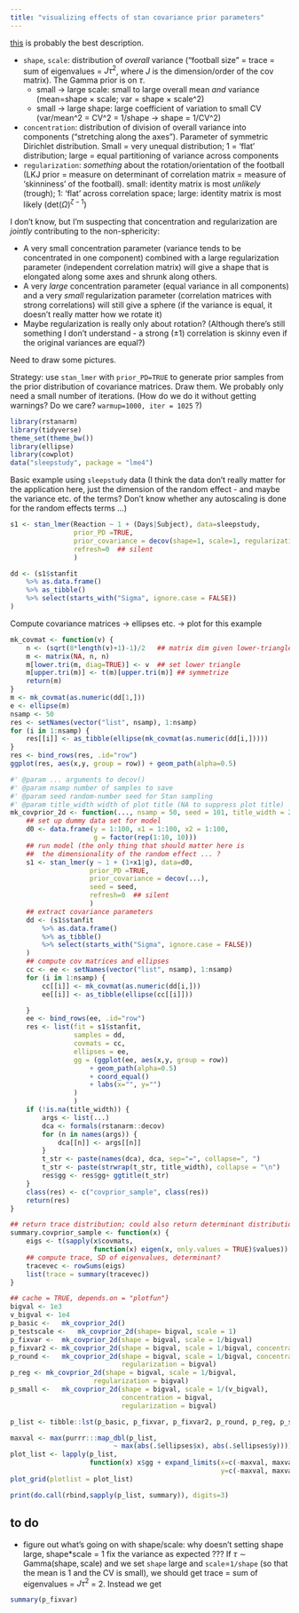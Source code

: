 ```yaml
---
title: "visualizing effects of stan covariance prior parameters"
---
```


[this](http://mc-stan.org/rstanarm/articles/glmer.html) is probably the best description.

- `shape`, `scale`: distribution of *overall* variance ("football size" = trace = sum of eigenvalues = $J \tau^2$, where $J$ is the dimension/order of the cov matrix). The Gamma prior is on $\tau$.
    - small → large scale: small to large overall mean *and* variance (mean=shape × scale; var = shape × scale^2)
	- small → large shape: large coefficient of variation to small CV (var/mean^2 = CV^2 = 1/shape → shape = 1/CV^2)
	
- `concentration`: distribution of division of overall variance into components ("stretching along the axes").  Parameter of symmetric Dirichlet distribution. Small = very unequal distribution; 1 = 'flat' distribution; large = equal partitioning of variance across components
- `regularization`: *something* about the rotation/orientation of the football (LKJ prior = measure on determinant of correlation matrix = measure of 'skinniness' of the football). small: identity matrix is most *unlikely* (trough); 1: 'flat' across correlation space; large: identity matrix is most likely ($\textrm{det}(\Omega)^{\zeta-1}$)

I don't know, but I'm suspecting that concentration and regularization are *jointly* contributing to the non-sphericity:

- A very small concentration parameter (variance tends to be concentrated in one component) combined with a large regularization parameter (independent correlation matrix) will give a shape that is elongated along some axes and shrunk along others.  
- A very *large* concentration parameter (equal variance in all components) and a very *small* regularization parameter (correlation matrices with strong correlations) will still give a sphere (if the variance is equal, it doesn't really matter how we rotate it)
- Maybe regularization is really only about rotation? (Although there's still something I don't understand - a strong (±1) correlation is skinny even if the original variances are equal?)

Need to draw some pictures.

Strategy: use `stan_lmer` with `prior_PD=TRUE` to generate prior samples from the prior distribution of covariance matrices. Draw them.  We probably only need a small number of iterations. (How do we do it without getting warnings? Do we care? `warmup=1000, iter = 1025` ?)

```r
library(rstanarm)
library(tidyverse)
theme_set(theme_bw())
library(ellipse)
library(cowplot)
data("sleepstudy", package = "lme4")
```

Basic example using `sleepstudy` data (I think the data don't really matter for the application here, just the dimension of the random effect - and maybe the variance etc. of the terms? Don't know whether any autoscaling is done for the random effects terms ...)

```r
s1 <- stan_lmer(Reaction ~ 1 + (Days|Subject), data=sleepstudy,
                prior_PD =TRUE,
                prior_covariance = decov(shape=1, scale=1, regularization=1, concentration=1),
                refresh=0  ## silent
                )
```

```r
dd <- (s1$stanfit
    %>% as.data.frame()
    %>% as_tibble()
    %>% select(starts_with("Sigma", ignore.case = FALSE))
)
```

Compute covariance matrices → ellipses etc. → plot for this example

```r
mk_covmat <- function(v) {
    n <- (sqrt(8*length(v)+1)-1)/2   ## matrix dim given lower-triangle (w/ diag) vector
    m <- matrix(NA, n, n)
    m[lower.tri(m, diag=TRUE)] <- v  ## set lower triangle
    m[upper.tri(m)] <- t(m)[upper.tri(m)] ## symmetrize
    return(m)
}
m <- mk_covmat(as.numeric(dd[1,]))
e <- ellipse(m)
nsamp <- 50
res <- setNames(vector("list", nsamp), 1:nsamp)
for (i in 1:nsamp) {
    res[[i]] <- as_tibble(ellipse(mk_covmat(as.numeric(dd[i,]))))
}
res <- bind_rows(res, .id="row")
ggplot(res, aes(x,y, group = row)) + geom_path(alpha=0.5)
```

```r
#' @param ... arguments to decov()
#' @param nsamp number of samples to save
#' @param seed random-number seed for Stan sampling
#' @param title_width width of plot title (NA to suppress plot title)
mk_covprior_2d <- function(..., nsamp = 50, seed = 101, title_width = 25) {
    ## set up dummy data set for model
    d0 <- data.frame(y = 1:100, x1 = 1:100, x2 = 1:100,
                     g = factor(rep(1:10, 10)))
    ## run model (the only thing that should matter here is
    ##  the dimensionality of the random effect ... ?
    s1 <- stan_lmer(y ~ 1 + (1+x1|g), data=d0,
                    prior_PD =TRUE,
                    prior_covariance = decov(...),
                    seed = seed,
                    refresh=0  ## silent
                    )
    ## extract covariance parameters
    dd <- (s1$stanfit
        %>% as.data.frame()
        %>% as_tibble()
        %>% select(starts_with("Sigma", ignore.case = FALSE))
    )
    ## compute cov matrices and ellipses
    cc <- ee <- setNames(vector("list", nsamp), 1:nsamp)
    for (i in 1:nsamp) {
        cc[[i]] <- mk_covmat(as.numeric(dd[i,]))
        ee[[i]] <- as_tibble(ellipse(cc[[i]]))

    }
    ee <- bind_rows(ee, .id="row")
    res <- list(fit = s1$stanfit,
                samples = dd,
                covmats = cc,
                ellipses = ee,
                gg = (ggplot(ee, aes(x,y, group = row))
                    + geom_path(alpha=0.5)
                    + coord_equal()
                    + labs(x="", y="")
                )
                )
    if (!is.na(title_width)) {
        args <- list(...)
        dca <- formals(rstanarm::decov)
        for (n in names(args)) {
            dca[[n]] <- args[[n]]
        }
        t_str <- paste(names(dca), dca, sep="=", collapse=", ")
        t_str <- paste(strwrap(t_str, title_width), collapse = "\n")
        res$gg <- res$gg+ ggtitle(t_str)
    }
    class(res) <- c("covprior_sample", class(res))
    return(res)
}

## return trace distribution; could also return determinant distribution?
summary.covprior_sample <- function(x) {
    eigs <- t(sapply(x$covmats,
                     function(x) eigen(x, only.values = TRUE)$values))
    ## compute trace, SD of eigenvalues, determinant?
    tracevec <- rowSums(eigs)
    list(trace = summary(tracevec))
}
```

```r
## cache = TRUE, depends.on = "plotfun"} 
bigval <- 1e3
v_bigval <- 1e4
p_basic <-   mk_covprior_2d()
p_testscale <-   mk_covprior_2d(shape= bigval, scale = 1)
p_fixvar <-  mk_covprior_2d(shape = bigval, scale = 1/bigval)
p_fixvar2 <- mk_covprior_2d(shape = bigval, scale = 1/bigval, concentration = bigval)
p_round <-   mk_covprior_2d(shape = bigval, scale = 1/bigval, concentration = bigval,
                            regularization = bigval)
p_reg <- mk_covprior_2d(shape = bigval, scale = 1/bigval,
                     regularization = bigval)
p_small <-   mk_covprior_2d(shape = bigval, scale = 1/(v_bigval),
                            concentration = bigval,
                            regularization = bigval)
```

```r
p_list <- tibble::lst(p_basic, p_fixvar, p_fixvar2, p_round, p_reg, p_small)

maxval <- max(purrr:::map_dbl(p_list,
                          ~ max(abs(.$ellipses$x), abs(.$ellipses$y))))
plot_list <- lapply(p_list,
                    function(x) x$gg + expand_limits(x=c(-maxval, maxval),
                                                     y=c(-maxval, maxval)))
plot_grid(plotlist = plot_list)
```

```r
print(do.call(rbind,sapply(p_list, summary)), digits=3)
```

## to do

- figure out what's going on with shape/scale: why doesn't setting shape large, shape*scale = 1 fix the variance as expected ???  If $\tau \sim \textrm{Gamma}(\textrm{shape}, \textrm{scale})$ and we set `shape` large and `scale`=`1/shape` (so that the mean is 1 and the CV is small), we should get trace = sum of eigenvalues = $J\tau^2$ = 2. Instead we get

```r
summary(p_fixvar)
```

